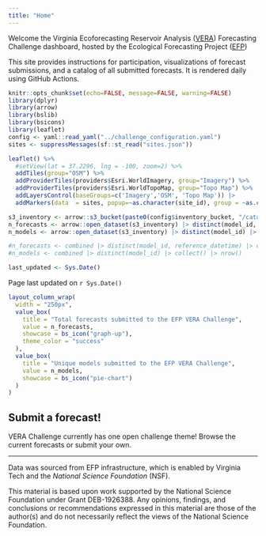 ```yaml
---
title: "Home"
---
```


Welcome the Virginia Ecoforecasting Reservoir Analysis ([VERA](http://ltreb-reservoirs.org/)) Forecasting Challenge dashboard, hosted by the Ecological Forecasting Project ([EFP](https://www.ecoforecastprojectvt.org/))

This site provides instructions for participation, visualizations of forecast submissions, and a catalog of all submitted forecasts. It is rendered daily using GitHub Actions.

```r
knitr::opts_chunk$set(echo=FALSE, message=FALSE, warning=FALSE)
library(dplyr)
library(arrow)
library(bslib)
library(bsicons)
library(leaflet)
config <- yaml::read_yaml("../challenge_configuration.yaml")
sites <- suppressMessages(sf::st_read("sites.json"))
```

```r
leaflet() %>%
  #setView(lat = 37.2296, lng = -100, zoom=2) %>%
  addTiles(group="OSM") %>%
  addProviderTiles(providers$Esri.WorldImagery, group="Imagery") %>%
  addProviderTiles(providers$Esri.WorldTopoMap, group="Topo Map") %>%
  addLayersControl(baseGroups=c('Imagery','OSM', 'Topo Map')) |> 
  addMarkers(data  = sites, popup=~as.character(site_id), group = ~as.character(Partner), clusterOptions = markerClusterOptions())
```

```r
s3_inventory <- arrow::s3_bucket(paste0(config$inventory_bucket, "/catalog"), endpoint_override = config$endpoint, anonymous = TRUE)
n_forecasts <- arrow::open_dataset(s3_inventory) |> distinct(model_id, reference_date) |> collect() |> nrow()
n_models <- arrow::open_dataset(s3_inventory) |> distinct(model_id) |> collect() |> nrow()

#n_forecasts <- combined |> distinct(model_id, reference_datetime) |> collect() |> nrow()
#n_models <- combined |> distinct(model_id) |> collect() |> nrow()

last_updated <- Sys.Date()

```

Page last updated on `r Sys.Date()`

```r

layout_column_wrap(
  width = "250px",
  value_box(
    title = "Total forecasts submitted to the EFP VERA Challenge", 
    value = n_forecasts,
    showcase = bs_icon("graph-up"),
    theme_color = "success" 
  ),
  value_box(
    title = "Unique models submitted to the EFP VERA Challenge", 
    value = n_models,
    showcase = bs_icon("pie-chart")
  )
)

```

## Submit a forecast!

VERA Challenge currently has one open challenge theme! Browse the current forecasts or submit your own.

------------------------------------------------------------------------

Data was sourced from EFP infrastructure, which is enabled by Virginia Tech and the *National Science Foundation* (NSF).

This material is based upon work supported by the National Science Foundation under Grant DEB-1926388. Any opinions, findings, and conclusions or recommendations expressed in this material are those of the author(s) and do not necessarily reflect the views of the National Science Foundation.
